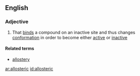 ==English==

===Adjective===
{{en-adj}}

#{{context|biochemistry|of an enzyme}} That [[bind]]s a compound on an inactive site and thus changes [[conformation]] in order to become either [[active]] or [[inactive]]

====Related terms====
*[[allostery]]

[[ar:allosteric]]
[[id:allosteric]]